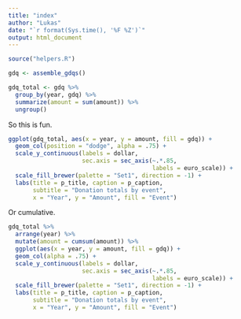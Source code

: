 ```yaml
---
title: "index"
author: "Lukas"
date: "`r format(Sys.time(), '%F %Z')`"
output: html_document
---
```


```r
source("helpers.R")

gdq <- assemble_gdqs()

gdq_total <- gdq %>%
  group_by(year, gdq) %>%
  summarize(amount = sum(amount)) %>%
  ungroup()
```

So this is fun.

```r
ggplot(gdq_total, aes(x = year, y = amount, fill = gdq)) +
  geom_col(position = "dodge", alpha = .75) +
  scale_y_continuous(labels = dollar, 
                     sec.axis = sec_axis(~.*.85, 
                                         labels = euro_scale)) +
  scale_fill_brewer(palette = "Set1", direction = -1) +
  labs(title = p_title, caption = p_caption,
       subtitle = "Donation totals by event",
       x = "Year", y = "Amount", fill = "Event")
```

Or cumulative.

```r
gdq_total %>%
  arrange(year) %>%
  mutate(amount = cumsum(amount)) %>%
  ggplot(aes(x = year, y = amount, fill = gdq)) +
  geom_col(alpha = .75) +
  scale_y_continuous(labels = dollar, 
                     sec.axis = sec_axis(~.*.85, 
                                         labels = euro_scale)) +
  scale_fill_brewer(palette = "Set1", direction = -1) +
  labs(title = p_title, caption = p_caption,
       subtitle = "Donation totals by event",
       x = "Year", y = "Amount", fill = "Event")
```


